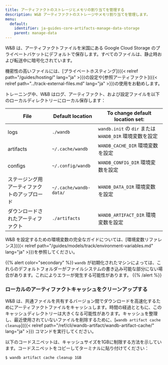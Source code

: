 ```yaml
---
title: アーティファクトのストレージとメモリの割り当てを管理する
description: W&B アーティファクトのストレージやメモリ割り当てを管理します。
menu:
  default:
    identifier: ja-guides-core-artifacts-manage-data-storage
    parent: manage-data
---
```


W&B は、アーティファクトファイルを米国にある Google Cloud Storage のプライベートバケットにデフォルトで保存します。すべてのファイルは、静止時および転送中に暗号化されています。

機密性の高いファイルには、[プライベートホスティング]({{< relref path="/guides/hosting/" lang="ja" >}})の設定や[参照アーティファクト]({{< relref path="../track-external-files.md" lang="ja" >}})の使用をお勧めします。

トレーニング中、W&B はログ、アーティファクト、および設定ファイルを以下のローカルディレクトリーにローカル保存します：

| File | Default location | To change default location set: |
| ---- | ---------------- | ------------------------------- |
| logs | `./wandb` | `wandb.init` の `dir` または `WANDB_DIR` 環境変数を設定 |
| artifacts | `~/.cache/wandb` | `WANDB_CACHE_DIR` 環境変数を設定 |
| configs | `~/.config/wandb` | `WANDB_CONFIG_DIR` 環境変数を設定 |
| ステージング用アーティファクトのアップロード | `~/.cache/wandb-data/` | `WANDB_DATA_DIR` 環境変数を設定 |
| ダウンロードされたアーティファクト | `./artifacts` | `WANDB_ARTIFACT_DIR` 環境変数を設定 |

W&B を設定するための環境変数の完全なガイドについては、[環境変数リファレンス]({{< relref path="/guides/models/track/environment-variables.md" lang="ja" >}})を参照してください。

{{% alert color="secondary" %}}
`wandb` が初期化されたマシンによっては、これらのデフォルトフォルダーがファイルシステムの書き込み可能な部分にない場合があります。これによりエラーが発生する可能性があります。
{{% /alert %}}

### ローカルのアーティファクトキャッシュをクリーンアップする

W&B は、共通ファイルを共有するバージョン間でダウンロードを高速化するためにアーティファクトファイルをキャッシュします。時間の経過とともに、このキャッシュディレクトリーは大きくなる可能性があります。キャッシュを整理し、最近使用されていないファイルを削除するために、[`wandb artifact cache cleanup`]({{< relref path="/ref/cli/wandb-artifact/wandb-artifact-cache/" lang="ja" >}}) コマンドを実行してください。

以下のコードスニペットは、キャッシュサイズを1GBに制限する方法を示しています。コードスニペットをコピーしてターミナルに貼り付けてください：

```bash
$ wandb artifact cache cleanup 1GB
```